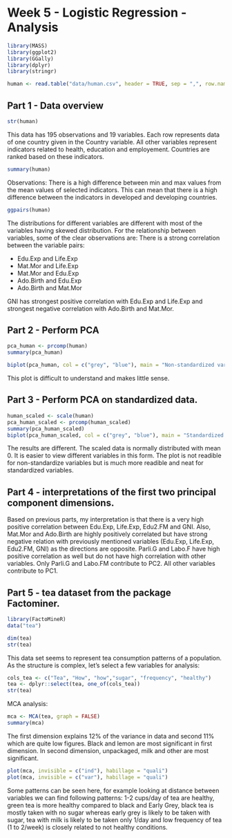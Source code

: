 # Week 5 - Logistic Regression - Analysis

```r
library(MASS)
library(ggplot2)
library(GGally)
library(dplyr)
library(stringr)

human <- read.table("data/human.csv", header = TRUE, sep = ",", row.names = 1)

```

## Part 1 - Data overview

```r
str(human)
```

This data has 195 observations and 19 variables. Each row represents data of one country given in the Country variable. All other variables represent indicators related to health, education and employement. Countries are ranked based on these indicators. 

```r
summary(human)
```

Observations:
There is a high difference between min and max values from the mean values of selected indicators. This can mean that there is a high difference between the indicators in developed and developing countries. 

```r
ggpairs(human)
```

The distributions for different variables are different with most of the variables having skewed distribution. For the relationship between variables, some of the clear observations are:
There is a strong correlation between the variable pairs: 

* Edu.Exp and Life.Exp 
* Mat.Mor and Life.Exp
* Mat.Mor and Edu.Exp
* Ado.Birth and Edu.Exp
* Ado.Birth and Mat.Mor

GNI has strongest positive correlation with Edu.Exp and Life.Exp and strongest negative correlation with Ado.Birth and Mat.Mor. 

## Part 2 - Perform PCA

```r

pca_human <- prcomp(human)
summary(pca_human)
```

```r
biplot(pca_human, col = c("grey", "blue"), main = "Non-standardized variables")
```

This plot is difficult to understand and makes little sense. 

## Part 3 - Perform PCA on standardized data. 

```r
human_scaled <- scale(human)
pca_human_scaled <- prcomp(human_scaled)
summary(pca_human_scaled)
biplot(pca_human_scaled, col = c("grey", "blue"), main = "Standardized variables")
```

The results are different. The scaled data is normally distributed with mean 0. It is easier to view different variables in this form. The plot is not readible for non-standardize variables but is much more readible and neat for standardized variables. 

## Part 4 - interpretations of the first two principal component dimensions. 

Based on previous parts, my interpretation is that there is a very high positive correlation between Edu.Exp, 
Life.Exp, Edu2.FM and GNI. Also, Mat.Mor and Ado.Birth are highly positively correlated but have strong negative relation with previously mentioned variables (Edu.Exp, Life.Exp, Edu2.FM, GNI) as the directions are opposite. Parli.G and Labo.F have high positive correlation as well but do not have high correlation with other variables. Only Parli.G and Labo.FM contribute to PC2. All other variables contribute to PC1. 

## Part 5 -  tea dataset from the package Factominer.

```r
library(FactoMineR)
data("tea")
```
```r
dim(tea)
str(tea)
```

This data set seems to represent tea consumption patterns of a population. As the structure is complex, let's select a few variables for analysis:

```r

cols_tea <- c("Tea", "How", "how","sugar", "frequency", "healthy")
tea <- dplyr::select(tea, one_of(cols_tea))
str(tea)
```

MCA analysis:

```r
mca <- MCA(tea, graph = FALSE)
summary(mca)
```

The first dimension explains 12% of the variance in data and second 11% which are quite low figures. Black and lemon are most significant in first dimension. In second dimension, unpackaged, milk and other are most significant. 

```r
plot(mca, invisible = c("ind"), habillage = "quali")
plot(mca, invisible = c("var"), habillage = "quali")
```

Some patterns can be seen here, for example looking at distance between variables we can find following patterns: 1-2 cups/day of tea are healthy, green tea is more healthy compared to black and Early Grey, black tea is mostly taken with no sugar whereas early grey is likely to be taken with sugar, tea with milk is likely to be taken only 1/day and low frequency of tea (1 to 2/week) is closely related to not healthy conditions. 

